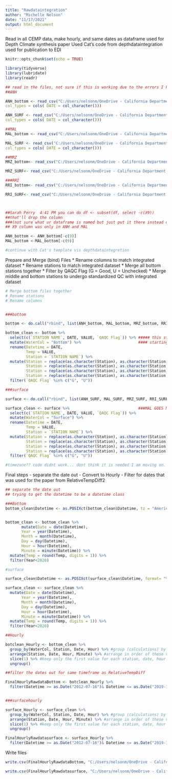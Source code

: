 ```yaml
---
title: "Rawdataintegration"
author: "Michelle Nelson"
date: "11/17/2021"
output: html_document
---
```

Read in all CEMP data, make hourly, and same dates as dataframe used for Depth Climate synthesis paper
Used Cat's code from depthdataintegration
used for publication to EDI 

```r
knitr::opts_chunk$set(echo = TRUE)

```



```r
library(tidyverse)
library(lubridate)
library(readr)

## read in the files, not sure if this is working due to the errors I keep getting
##ANH

ANH_bottom <- read_csv("C:/Users/nelsonm/OneDrive - California Department of Water Resources/EDI Publications/ANH_07122020_12312019_BottomTemp.csv", skip =4,
col_types = cols( DATE = col_character()))

ANH_SURF <- read_csv("C:/Users/nelsonm/OneDrive - California Department of Water Resources/EDI Publications/ANH_07162020_12272019_SURFTemp.csv", skip =4,
col_types = cols( DATE = col_character()))

##MAL
MAL_bottom <- read_csv("C:/Users/nelsonm/OneDrive - California Department of Water Resources/EDI Publications/MAL_07102012_12312019_BottomTemp.csv", skip =4, col_types = cols( DATE = col_character()))

MAL_SURF <- read_csv("C:/Users/nelsonm/OneDrive - California Department of Water Resources/EDI Publications/MAL_07162012_12272019_SURFTemp.csv", skip =4, 
col_types = cols( DATE = col_character()))

##MRZ
MRZ_bottom<- read_csv("C:/Users/nelsonm/OneDrive - California Department of Water Resources/EDI Publications/MRZ_07102012_12312019_BottomTemp.csv", skip =4, col_types = cols( DATE = col_character()))

MRZ_SURF<- read_csv("C:/Users/nelsonm/OneDrive - California Department of Water Resources/EDI Publications/MRZ_07162012_12272019_SURFTemp.csv", col_types = cols( DATE = col_character()))

###RRI
RRI_bottom<- read_csv("C:/Users/nelsonm/OneDrive - California Department of Water Resources/EDI Publications/RRI_01022008_12312019_BottomTemp.csv", skip =4, col_types = cols( DATE = col_character()))

RRI_SURF<- read_csv("C:/Users/nelsonm/OneDrive - California Department of Water Resources/EDI Publications/RRI_07162012_12272019_SURFTemp.csv", skip =4, col_types = cols( DATE = col_character()))



##Sarah Perry  4:41 PM you can do df <- subset(df, select -c(X9))
##that'll drop the column
###(not sure what ur dataframe is named but just put it there instead of df lol)
## X9 column was only in ANH and MAL

ANH_bottom <- ANH_bottom[-c(9)]
MAL_bottom <-MAL_bottom[-c(9)]

#continue with Cat's template vis depthdataintegretion

```

Prepare and Merge (bind) Files
* Rename columns to match integrated dataset
* Rename stations to match integrated dataset
* Merge all bottom stations together
* Filter by QAQC Flag (G = Good, U = Unchecked)
* Merge middle and bottom stations to undergo standardized QC with integrated dataset


```r
# Merge bottom files together
# Rename stations
# Rename columns


###bottom

bottom <- do.call("rbind", list(ANH_bottom, MAL_bottom, MRZ_bottom, RRI_bottom))

bottom_clean <- bottom %>%
  select(c(`STATION NAME`, DATE, VALUE, `QAQC Flag`)) %>% ##### this step is where RRI started only showing dates from the 20th of each month 
  mutate(WaterCol = "Bottom") %>%                         #### starting in 2001 to 2012
  rename(Datetime = DATE,
         Temp = VALUE,
         Station = `STATION NAME`) %>%
  mutate(Station = replace(as.character(Station), as.character(Station) == "(D12A)  Antioch", "ANH"),
         Station = replace(as.character(Station), as.character(Station) == "(D10A)  Mallard", "MAL"),
         Station = replace(as.character(Station), as.character(Station) == "(D6A)  Martinez", "MRZ"),
         Station = replace(as.character(Station), as.character(Station) == "(P8A)  Stockton", "RRI")) %>%
  filter(`QAQC Flag` %in% c("G", "U"))

###surface

surface <- do.call("rbind", list(ANH_SURF, MAL_SURF, MRZ_SURF, RRI_SURF))

surface_clean <- surface %>%                              ###MAL GOES MISSING HERE!!!!! why?!
  select(c(`STATION NAME`, DATE, VALUE, `QAQC Flag`)) %>%
  mutate(WaterCol = "Surface") %>%
  rename(Datetime = DATE,
         Temp = VALUE,
         Station = `STATION NAME`) %>%
  mutate(Station = replace(as.character(Station), as.character(Station) == "(D12A)  Antioch", "ANH"),
         Station = replace(as.character(Station), as.character(Station) == "(D10A)  Mallard", "MAL"),
         Station = replace(as.character(Station), as.character(Station) == "(D6A)  Martinez", "MRZ"),
         Station = replace(as.character(Station), as.character(Station) == "(P8A)  Stockton", "RRI")) %>%
  filter(`QAQC Flag` %in% c("G", "U"))

#timezone?? code didnt work... dont think it is needed I am moving on. 


```

Final steps
- separate the date out
- Convert to Hourly
- Filter for dates that was used for the paper from RelativeTempDiff2

```r
## separate the date out
## trying to get the datetime to be a datetime class

###Bottom
bottom_clean$Datetime <- as.POSIXct(bottom_clean$Datetime, tz = "America/Los_Angeles")  ## this error is now coming up "Error in ####as.POSIXlt.character(x, tz, ...) :character string is not in a standard unambiguous format""


bottom_clean <- bottom_clean %>%  
       mutate(Date = date(Datetime),
       Year = year(Datetime),
       Month = month(Datetime),
       Day = day(Datetime),
       Hour = hour(Datetime),
       Minute = minute(Datetime)) %>%
  mutate(Temp = round(Temp, digits = 1)) %>%
  filter(Year<2020)

#surface

surface_clean$Datetime <- as.POSIXct(surface_clean$Datetime, format= "%m/%d/%Y %H:%M", tz = "America/Los_Angeles")

surface_clean <- surface_clean %>%
  mutate(Date = date(Datetime),
       Year = year(Datetime),
       Month = month(Datetime),
       Day = day(Datetime),
       Hour = hour(Datetime),
       Minute = minute(Datetime)) %>%
  mutate(Temp = round(Temp, digits = 1)) %>%
  filter(Year<2020)


```

```r



##Hourly

botclean_Hourly <- bottom_clean %>%
  group_by(WaterCol, Station, Date, Hour) %>% #group (calculations) by these vars
  arrange(Station, Date, Hour, Minute) %>% #arrange in order of these vars to visualize duplication
  slice(1) %>% #keep only the first value for each station, date, hour group so 1 value/hour
  ungroup()

##filter the dates out for same timeframe as RelativeTempDiff

FinalHourlyRawdataBottom <- botclean_Hourly %>% 
  filter(Datetime >= as.Date("2012-07-16")& Datetime <= as.Date("2019-12-27"))


###surfacehourly

surface_Hourly <- surface_clean %>%
  group_by(WaterCol, Station, Date, Hour) %>% #group (calculations) by these vars
  arrange(Station, Date, Hour, Minute) %>% #arrange in order of these vars to visualize duplication
  slice(1) %>% #keep only the first value for each station, date, hour group so 1 value/hour
  ungroup()

FinalHourlyRawdatasurface <- surface_Hourly %>% 
  filter(Datetime >= as.Date("2012-07-16")& Datetime <= as.Date("2019-12-27"))


```
Write files
```r
write.csv(FinalHourlyRawdataBottom, "C:/Users/nelsonm/OneDrive - California Department of Water Resources/EDI Publications/FinalHourlyRawBottomData2.csv")

write.csv(FinalHourlyRawdatasurface, "C:/Users/nelsonm/OneDrive - California Department of Water Resources/EDI Publications/FinalHourlyRawSurfaceData2.csv")
```

